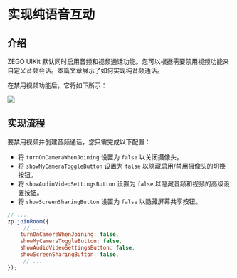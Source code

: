 # 实现纯语音互动


## 介绍

ZEGO UIKit 默认同时启用音频和视频通话功能。您可以根据需要禁用视频功能来自定义音频会话。本篇文章展示了如何实现纯音频通话。

在禁用视频功能后，它将如下所示：


 <Frame width="512" height="auto" caption=""><img src="https://storage.zego.im/sdk-doc/Pics/Prebuilt_Web/joinRoom_onlyAudio.jpg" /></Frame>


## 实现流程

要禁用视频并创建音频通话，您只需完成以下配置：

- 将 `turnOnCameraWhenJoining` 设置为 `false` 以关闭摄像头。
- 将 `showMyCameraToggleButton` 设置为 `false` 以隐藏启用/禁用摄像头的切换按钮。
- 将 `showAudioVideoSettingsButton` 设置为 `false` 以隐藏音频和视频的高级设置按钮。
- 将 `showScreenSharingButton` 设置为 `false` 以隐藏屏幕共享按钮。

```javascript
// ....
zp.joinRoom({
     // ...,
    turnOnCameraWhenJoining: false,
    showMyCameraToggleButton: false,
    showAudioVideoSettingsButton: false,
    showScreenSharingButton: false, 
     // ...
});
```
